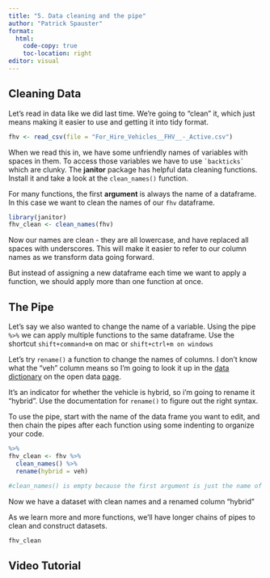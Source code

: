 ```yaml
---
title: "5. Data cleaning and the pipe"
author: "Patrick Spauster"
format:
  html:
    code-copy: true
    toc-location: right
editor: visual
---
```


## Cleaning Data

Let's read in data like we did last time. We're going to "clean" it, which just means making it easier to use and getting it into tidy format.

```r
fhv <- read_csv(file = "For_Hire_Vehicles__FHV__-_Active.csv")
```

When we read this in, we have some unfriendly names of variables with spaces in them. To access those variables we have to use `` `backticks` `` which are clunky. The **janitor** package has helpful data cleaning functions. Install it and take a look at the `clean_names()` function.

For many functions, the first **argument** is always the name of a dataframe. In this case we want to clean the names of our `fhv` dataframe.

```r
library(janitor)
fhv_clean <- clean_names(fhv)
```

Now our names are clean - they are all lowercase, and have replaced all spaces with underscores. This will make it easier to refer to our column names as we transform data going forward.

But instead of assigning a new dataframe each time we want to apply a function, we should apply more than one function at once.

## The Pipe

Let's say we also wanted to change the name of a variable. Using the pipe `%>%` we can apply multiple functions to the same dataframe. Use the shortcut `shift+command+m` on mac or `shift+ctrl+m on windows`

Let's try `rename()` a function to change the names of columns. I don't know what the "veh" column means so I'm going to look it up in the [data dictionary](https://data.cityofnewyork.us/api/views/8wbx-tsch/files/a33b2ee3-d844-4add-9785-3cd89a61b6b6?download=true&filename=MDTLCForHireVehiclesActive.xlsx) on the open data [page](https://data.cityofnewyork.us/Transportation/For-Hire-Vehicles-FHV-Active/8wbx-tsch).

It's an indicator for whether the vehicle is hybrid, so i'm going to rename it "hybrid". Use the documentation for `rename()` to figure out the right syntax.

To use the pipe, start with the name of the data frame you want to edit, and then chain the pipes after each function using some indenting to organize your code.

```r
%>% 
fhv_clean <- fhv %>% 
  clean_names() %>% 
  rename(hybrid = veh)

#clean_names() is empty because the first argument is just the name of the dataframe, which has been piped in for us
```

Now we have a dataset with clean names and a renamed column "hybrid"

As we learn more and more functions, we'll have longer chains of pipes to clean and construct datasets.

```r
fhv_clean
```

## Video Tutorial

```{=html}
```
